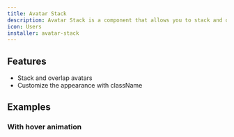 ```yaml
---
title: Avatar Stack
description: Avatar Stack is a component that allows you to stack and overlap avatars.
icon: Users
installer: avatar-stack
---
```


## Features

- Stack and overlap avatars
- Customize the appearance with className

## Examples

### With hover animation

<Preview path="avatar-stack-hover" />
